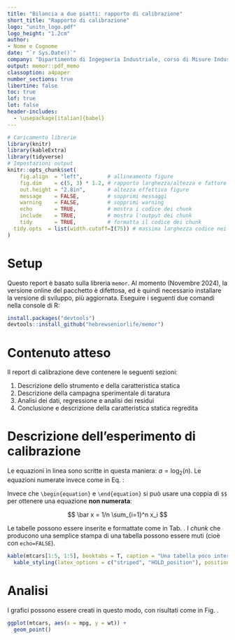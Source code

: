 ```yaml
---
title: "Bilancia a due piatti: rapporto di calibrazione"
short_title: "Rapporto di calibrazione"
logo: "unitn_logo.pdf"
logo_height: "1.2cm"
author: 
- Nome e Cognome
date: "`r Sys.Date()`"
company: "Dipartimento di Ingegneria Industriale, corso di Misure Industriali"
output: memor::pdf_memo
classoption: a4paper
number_sections: true
libertine: false
toc: true
lof: true
lot: false
header-includes:
  - \usepackage[italian]{babel}
---
```


```r
# Caricamento librerie
library(knitr)
library(kableExtra)
library(tidyverse)
# Impostazioni output
knitr::opts_chunk$set(
	fig.align  = "left",        # allineamento figure
	fig.dim    = c(5, 3) * 1.2, # rapporto larghezza/altezza e fattore di scala
	out.height = "2.8in",       # altezza effettiva figure
	message    = FALSE,         # sopprimi messaggi
	warning    = FALSE,         # sopprimi warning
	echo       = TRUE,          # mostra i codice dei chunk
	include    = TRUE,          # mostra l'output dei chunk
	tidy       = TRUE,          # formatta il codice dei chunk
  tidy.opts  = list(width.cutoff=I(75)) # massima larghezza codice nei chunk
)
```

# Setup

Questo report è basato sulla libreria `memor`. Al momento (Novembre 2024), la versione online del pacchetto è difettosa, ed è quindi necessario installare la versione di sviluppo, più aggiornata. Eseguire i seguenti due comandi nella console di R:

```r
install.packages("devtools")
devtools::install_github("hebrewseniorlife/memor")
```


# Contenuto atteso

Il report di calibrazione deve contenere le seguenti sezioni:

1. Descrizione dello strumento e della caratteristica statica
2. Descrizione della campagna sperimentale di taratura
3. Analisi dei dati, regressione e analisi dei residui
4. Conclusione e descrizione della caratteristica statica regredita

# Descrizione dell'esperimento di calibrazione

Le equazioni in linea sono scritte in questa maniera: $a=\log_2(n)$. Le equazioni numerate invece come in Eq. \ref{eq:variance}:

\begin{equation}
s^2_x=\frac{\sum_{i=1}^n(x_i-\bar x)^2}{n-1} \label{eq:variance}
\end{equation}

Invece che `\begin{equation}` e `\end{equation}` si può usare una coppia di `$$` per ottenere una equazione **non numerata**:

$$
\bar x = 1/n \sum_{i=1}^n x_i
$$

Le tabelle possono essere inserite e formattate come in Tab. \ref{tab:tab1}. I *chunk* che producono una semplice stampa di una tabella possono essere muti (cioè con `echo=FALSE`).

```r
kable(mtcars[1:5, 1:5], booktabs = T, caption = "Una tabella poco interessante") %>%
  kable_styling(latex_options = c("striped", "HOLD_position"), position = "left")
```


# Analisi
I grafici possono essere creati in questo modo, con risultati come in Fig. \ref{fig:fig1}.

```r
ggplot(mtcars, aes(x = mpg, y = wt)) +
  geom_point()
```
